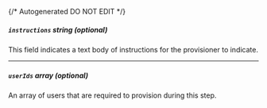 {/* Autogenerated DO NOT EDIT  */}
##### `instructions` _string (optional)_
This field indicates a text body of instructions for the provisioner to indicate.

---
##### `userIds` _array (optional)_
An array of users that are required to provision during this step.


